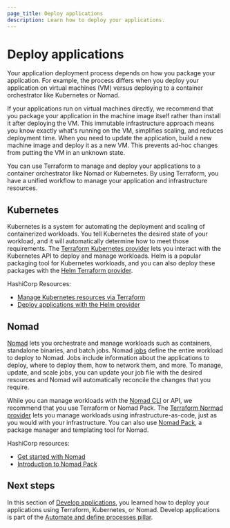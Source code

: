 ```yaml
---
page_title: Deploy applications
description: Learn how to deploy your applications.
---
```


# Deploy applications

Your application deployment process depends on how you package your application. For example, the process differs when you deploy your application on virtual machines (VM) versus deploying to a container orchestrator like  Kubernetes or Nomad.

If your applications run on virtual machines directly, we recommend that you package your application in the machine image itself rather than install it after deploying the VM. This immutable infrastructure approach means you know exactly what's running on the VM, simplifies scaling, and reduces deployment time. When you need to update the application, build a new machine image and deploy it as a new VM. This prevents ad-hoc changes from putting the VM in an unknown state.

You can use Terraform to manage and deploy your applications to a container orchestrator like Nomad or Kubernetes. By using Terraform, you have a unified workflow to manage your application and infrastructure resources.

## Kubernetes

Kubernetes is a system for automating the deployment and scaling of containerized workloads. You tell Kubernetes the desired state of your workload, and it will automatically determine how to meet those requirements. The [Terraform Kubernetes provider](https://registry.terraform.io/providers/hashicorp/kubernetes/latest) lets you interact with the Kubernetes API to deploy and manage workloads. Helm is a popular packaging tool for Kubernetes workloads, and you can also deploy these packages with the [Helm Terraform provider](https://registry.terraform.io/providers/hashicorp/helm/latest/docs).

HashiCorp Resources:

- [Manage Kubernetes resources via Terraform](/terraform/tutorials/kubernetes/kubernetes-provider)
- [Deploy applications with the Helm provider](/terraform/tutorials/kubernetes/helm-provider)

## Nomad

[Nomad](/nomad) lets you orchestrate and manage workloads such as containers, standalone binaries, and batch jobs. Nomad [jobs](/nomad/docs/job-specification) define the entire workload to deploy to Nomad. Jobs include information about the applications to deploy, where to deploy them, how to network them, and more. To manage, update, and scale jobs, you can update your job file with the desired resources and Nomad will automatically reconcile the changes that you require.

While you can manage workloads with the [Nomad CLI](/nomad/docs/commands) or API, we recommend that you use Terraform or Nomad Pack. The [Terraform Normad provider](https://registry.terraform.io/providers/hashicorp/nomad/latest) lets you manage workloads using infrastructure-as-code, just as you would with your infrastructure. You can also use [Nomad Pack](https://github.com/hashicorp/nomad-pack), a package manager and templating tool for Nomad.

HashiCorp resources:

- [Get started with Nomad](/nomad/tutorials/get-started)
- [Introduction to Nomad Pack](/nomad/tutorials/nomad-pack/nomad-pack-intro)

## Next steps

In this section of [Develop applications](/well-architected-framework/automate-and-define-processes/develop-and-deploy/applications), you learned how to deploy your applications using Terraform, Kubernetes, or Nomad. Develop applications is part of the [Automate and define processes pillar](/well-architected-framework/automate-and-define-processes).
